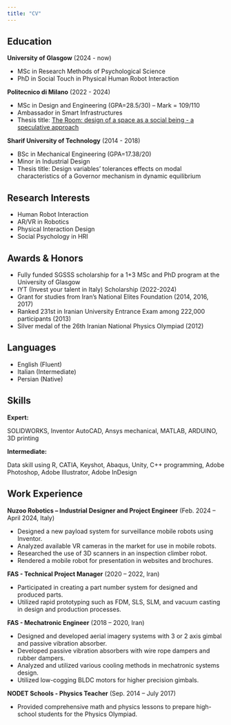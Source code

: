 ```yaml
---
title: "CV"
---
```


## Education

**University of Glasgow** (2024 - now)

- MSc in Research Methods of Psychological Science
- PhD in Social Touch in Physical Human Robot Interaction

**Politecnico di Milano** (2022 - 2024)

- MSc in Design and Engineering (GPA=28.5/30) – Mark = 109/110
- Ambassador in Smart Infrastructures
- Thesis title: [The Room: design of a space as a social being - a speculative approach](https://www.politesi.polimi.it/handle/10589/227725)

**Sharif University of Technology** (2014 - 2018)

- BSc in Mechanical Engineering (GPA=17.38/20)
- Minor in Industrial Design
- Thesis title: Design variables’ tolerances effects on modal characteristics of a Governor mechanism in dynamic equilibrium

## Research Interests

* Human Robot Interaction
* AR/VR in Robotics
* Physical Interaction Design
* Social Psychology in HRI

## Awards & Honors

- Fully funded SGSSS scholarship for a 1+3 MSc and PhD program at the University of Glasgow
- IYT (Invest your talent in Italy) Scholarship (2022-2024)
- Grant for studies from Iran's National Elites Foundation (2014, 2016, 2017)
- Ranked 231st in Iranian University Entrance Exam among 222,000 participants (2013)
- Silver medal of the 26th Iranian National Physics Olympiad (2012)

## Languages
- English (Fluent)
- Italian (Intermediate)
- Persian (Native)

## Skills
**Expert:**

SOLIDWORKS, Inventor AutoCAD, Ansys mechanical, MATLAB, ARDUINO, 3D printing

**Intermediate:**

Data skill using R, CATIA, Keyshot, Abaqus, Unity, C++ programming, Adobe Photoshop, Adobe Illustrator, Adobe InDesign



## Work Experience
**Nuzoo Robotics – Industrial Designer and Project Engineer** (Feb. 2024 – April 2024, Italy)

- Designed a new payload system for surveillance mobile robots using Inventor.
- Analyzed available VR cameras in the market for use in mobile robots.
- Researched the use of 3D scanners in an inspection climber robot.
- Rendered a mobile robot for presentation in websites and brochures.

**FAS - Technical Project Manager** (2020 – 2022, Iran)

- Participated in creating a part number system for designed and produced parts.
- Utilized rapid prototyping such as FDM, SLS, SLM, and vacuum casting in design and production processes.

**FAS - Mechatronic Engineer** (2018 – 2020, Iran)

- Designed and developed aerial imagery systems with 3 or 2 axis gimbal and passive vibration absorber.
- Developed passive vibration absorbers with wire rope dampers and rubber dampers.
- Analyzed and utilized various cooling methods in mechatronic systems design.
- Utilized low-cogging BLDC motors for higher precision gimbals.

**NODET Schools - Physics Teacher** (Sep. 2014 – July 2017)

- Provided comprehensive math and physics lessons to prepare high-school students for the Physics Olympiad.